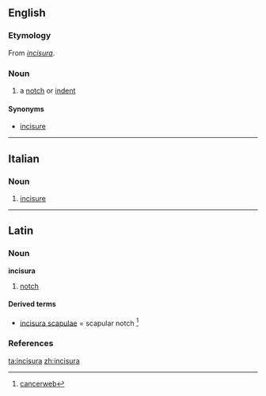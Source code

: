 ==English==

===Etymology===
From {{etyl|la}} ''[[#Latin|incisura]]''.

===Noun===
{{en-noun|incisurae}}

# {{anatomy}} a [[notch]] or [[indent]]

====Synonyms====
* [[incisure]]

----

==Italian==
===Noun===
{{it-noun|incisur|f|a|e}}

#  {{context|anatomy|lang=it}} [[incisure]]

----

==Latin==

===Noun===
'''incisura''' {{f}}

# [[notch]]

====Derived terms====
* [[incisura scapulae]] = scapular notch <ref> [http://cancerweb.ncl.ac.uk/cgi-bin/omd?incisura+scapulae cancerweb]</ref>

===References===
<references/>

[[ta:incisura]]
[[zh:incisura]]